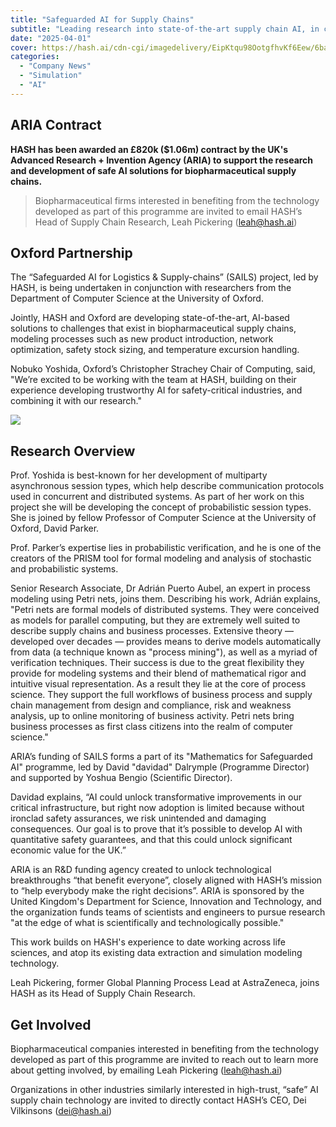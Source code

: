 ```yaml
---
title: "Safeguarded AI for Supply Chains"
subtitle: "Leading research into state-of-the-art supply chain AI, in collaboration with the University of Oxford"
date: "2025-04-01"
cover: https://hash.ai/cdn-cgi/imagedelivery/EipKtqu98OotgfhvKf6Eew/6ba67fb5-a1c2-4c74-3149-71b0f0b9e400/public
categories:
  - "Company News"
  - "Simulation"
  - "AI"
---
```


## ARIA Contract

**HASH has been awarded an £820k ($1.06m) contract by the UK's Advanced Research + Invention Agency (ARIA) to support the research and development of safe AI solutions for biopharmaceutical supply chains.**

> Biopharmaceutical firms interested in benefiting from the technology developed as part of this programme are invited to email HASH’s Head of Supply Chain Research, Leah Pickering ([leah@hash.ai](mailto:leah@hash.ai)) 

## Oxford Partnership

The “Safeguarded AI for Logistics & Supply-chains” (SAILS) project, led by HASH, is being undertaken in conjunction with researchers from the Department of Computer Science at the University of Oxford.

Jointly, HASH and Oxford are developing state-of-the-art, AI-based solutions to challenges that exist in biopharmaceutical supply chains, modeling processes such as new product introduction, network optimization, safety stock sizing, and temperature excursion handling.

Nobuko Yoshida, Oxford’s Christopher Strachey Chair of Computing, said, "We’re excited to be working with the team at HASH, building on their experience developing trustworthy AI for safety-critical industries, and combining it with our research."

![](https://hash.ai/cdn-cgi/imagedelivery/EipKtqu98OotgfhvKf6Eew/5a9ca3b1-8796-457d-9aec-2546fa184300/public)

## Research Overview

Prof. Yoshida is best-known for her development of multiparty asynchronous session types, which help describe communication protocols used in concurrent and distributed systems. As part of her work on this project she will be developing the concept of probabilistic session types. She is joined by fellow Professor of Computer Science at the University of Oxford, David Parker.

Prof. Parker’s expertise lies in probabilistic verification, and he is one of the creators of the PRISM tool for formal modeling and analysis of stochastic and probabilistic systems.

Senior Research Associate, Dr Adrián Puerto Aubel, an expert in process modeling using Petri nets, joins them. Describing his work, Adrián explains, "Petri nets are formal models of distributed systems. They were conceived as models for parallel computing, but they are extremely well suited to describe supply chains and business processes. Extensive theory — developed over decades — provides means to derive models automatically from data (a technique known as "process mining"), as well as a myriad of verification techniques. Their success is due to the great flexibility they provide for modeling systems and their blend of mathematical rigor and intuitive visual representation. As a result they lie at the core of process science. They support the full workflows of business process and supply chain management from design and compliance, risk and weakness analysis, up to online monitoring of business activity. Petri nets bring business processes as first class citizens into the realm of computer science."

ARIA’s funding of SAILS forms a part of its "Mathematics for Safeguarded AI" programme, led by David "davidad" Dalrymple (Programme Director) and supported by Yoshua Bengio (Scientific Director).

Davidad explains, “AI could unlock transformative improvements in our critical infrastructure, but right now adoption is limited because without ironclad safety assurances, we risk unintended and damaging consequences. Our goal is to prove that it’s possible to develop AI with quantitative safety guarantees, and that this could unlock significant economic value for the UK.”

ARIA is an R&D funding agency created to unlock technological breakthroughs “that benefit everyone”, closely aligned with HASH’s mission to “help everybody make the right decisions”. ARIA is sponsored by the United Kingdom's Department for Science, Innovation and Technology, and the organization funds teams of scientists and engineers to pursue research "at the edge of what is scientifically and technologically possible."

This work builds on HASH's experience to date working across life sciences, and atop its existing data extraction and simulation modeling technology.

Leah Pickering, former Global Planning Process Lead at AstraZeneca, joins HASH as its Head of Supply Chain Research.

## Get Involved

Biopharmaceutical companies interested in benefiting from the technology developed as part of this programme are invited to reach out to learn more about getting involved, by emailing Leah Pickering ([leah@hash.ai](mailto:leah@hash.ai))

Organizations in other industries similarly interested in high-trust, “safe” AI supply chain technology are invited to directly contact HASH’s CEO, Dei Vilkinsons ([dei@hash.ai](mailto:dei@hash.ai))
